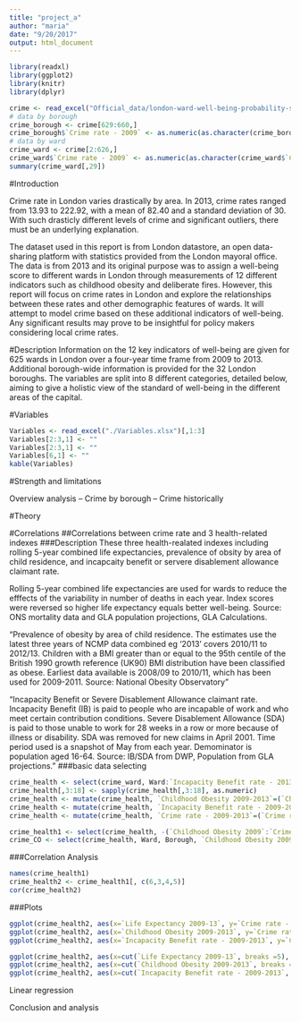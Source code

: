 ```yaml
---
title: "project_a"
author: "maria"
date: "9/20/2017"
output: html_document
---
```

```r
library(readxl)
library(ggplot2)
library(knitr)
library(dplyr)

```



```r
crime <- read_excel("Official_data/london-ward-well-being-probability-scores.xls", sheet = "Data")
# data by borough
crime_borough <- crime[629:660,]
crime_borough$`Crime rate - 2009` <- as.numeric(as.character(crime_borough$`Crime rate - 2009`))
# data by ward
crime_ward <- crime[2:626,]
crime_ward$`Crime rate - 2009` <- as.numeric(as.character(crime_ward$`Crime rate - 2009`))
summary(crime_ward[,29])


```

#Introduction

Crime rate in London varies drastically by area. In 2013, crime rates ranged from 13.93 to 222.92, with a mean of 82.40 and a standard deviation of 30. With such drasticly different levels of crime and significant outliers, there must be an underlying explanation.

The dataset used in this report is from London datastore, an open data-sharing platform with statistics provided from the London mayoral office. The data is from 2013 and its original purpose was to assign a well-being score to different wards in London through measurements of 12 different indicators such as childhood obesity and deliberate fires. However, this report will focus on crime rates in London and explore the relationships between these rates and other demographic features of wards. It will attempt to model crime based on these additional indicators of well-being. Any significant results may prove to be insightful for policy makers considering local crime rates.

#Description
Information on the 12 key indicators of well-being are given for 625 wards in London over a four-year time frame from 2009 to 2013. Additional borough-wide information is provided for the 32 London boroughs. The variables are split into 8 different categories, detailed below, aiming to give a holistic view of the standard of well-being in the different areas of the capital.

#Variables

```r
Variables <- read_excel("./Variables.xlsx")[,1:3]
Variables[2:3,1] <- ""
Variables[2:3,1] <- ""
Variables[6,1] <- ""
kable(Variables)
```

#Strength and limitations

Overview analysis
-- Crime by borough
-- Crime historically

#Theory

#Correlations
##Correlations between crime rate and 3 health-related indexes
###Description
These three health-realated indexes including rolling 5-year combined life expectancies, prevalence of obsity by area of child residence, and incapcaity benefit or servere disablement allowance claimant rate.

Rolling 5-year combined life expectancies are used for wards to reduce the efffects of the variability in number of deaths in each year. Index scores were reversed so higher life expectancy equals better well-being. 
Source: ONS mortality data and GLA population projections, GLA Calculations.

"Prevalence of obesity by area of child residence. The estimates use the latest three years of NCMP data combined eg '2013' covers 2010/11 to 2012/13. Children with a BMI greater than or equal to the 95th centile of the British 1990 growth reference (UK90) BMI distribution have been classified as obese. Earliest data available is 2008/09 to 2010/11, which has been used for 2009-2011.
Source: National Obesity Observatory"					

"Incapacity Benefit or Severe Disablement Allowance claimant rate. 
Incapacity Benefit (IB) is paid to people who are incapable of work and who meet certain contribution conditions. Severe Disablement Allowance (SDA) is paid to those unable to work for 28 weeks in a row or more because of illness or disability. SDA was removed for new claims in April 2001. Time period used is a snapshot of May from each year. Demominator is population aged 16-64. 
Source: IB/SDA from DWP, Population from GLA projections."
###basic data selecting
```r
crime_health <- select(crime_ward, Ward:`Incapacity Benefit rate - 2013`, -(`Life Expectancy 2005-2009`:`Life Expectancy 2008-12`),`Crime rate - 2009`:`Crime rate - 2013`)
crime_health[,3:18] <- sapply(crime_health[,3:18], as.numeric)
crime_health <- mutate(crime_health, `Childhood Obesity 2009-2013`=(`Childhood Obesity 2009`+`Childhood Obesity 2010`+`Childhood Obesity 2011`+`Childhood Obesity 2012`+`Childhood Obesity 2013`)/5)
crime_health <- mutate(crime_health, `Incapacity Benefit rate - 2009-2013`=(`Incapacity Benefit rate - 2009`+`Incapacity Benefit rate - 2010`+`Incapacity Benefit rate - 2011`+`Incapacity Benefit rate - 2012`+`Incapacity Benefit rate - 2013`)/5)
crime_health <- mutate(crime_health, `Crime rate - 2009-2013`=(`Crime rate - 2009`+`Crime rate - 2010`+`Crime rate - 2011`+`Crime rate - 2012`+`Crime rate - 2013`)/5)

crime_health1 <- select(crime_health, -(`Childhood Obesity 2009`:`Crime rate - 2013`))
crime_CO <- select(crime_health, Ward, Borough, `Childhood Obesity 2009`:`Childhood Obesity 2013`,`Crime rate - 2009`:`Crime rate - 2013` )
```

###Correlation Analysis
```r
names(crime_health1)
crime_health2 <- crime_health1[, c(6,3,4,5)]
cor(crime_health2)

```
###Plots
```r
ggplot(crime_health2, aes(x=`Life Expectancy 2009-13`, y=`Crime rate - 2009-2013`))+geom_point()+geom_smooth()
ggplot(crime_health2, aes(x=`Childhood Obesity 2009-2013`, y=`Crime rate - 2009-2013`))+geom_point()+geom_smooth()
ggplot(crime_health2, aes(x=`Incapacity Benefit rate - 2009-2013`, y=`Crime rate - 2009-2013`))+geom_point()+geom_smooth()

ggplot(crime_health2, aes(x=cut(`Life Expectancy 2009-13`, breaks =5), y=`Crime rate - 2009-2013`))+geom_boxplot()
ggplot(crime_health2, aes(x=cut(`Childhood Obesity 2009-2013`, breaks =5), y=`Crime rate - 2009-2013`))+geom_boxplot()
ggplot(crime_health2, aes(x=cut(`Incapacity Benefit rate - 2009-2013`, breaks =5), y=`Crime rate - 2009-2013`))+geom_boxplot()

```
  
  
  
  
  
  
  

Linear regression

Conclusion and analysis









